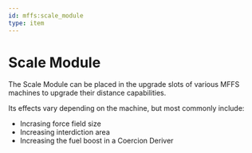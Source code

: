 ```yaml
---
id: mffs:scale_module
type: item
---
```


# Scale Module

The Scale Module can be placed in the upgrade slots of various MFFS machines to upgrade their distance capabilities.

Its effects vary depending on the machine, but most commonly include:
- Incrasing force field size
- Increasing interdiction area
- Increasing the fuel boost in a Coercion Deriver

<PrefabObtaining />